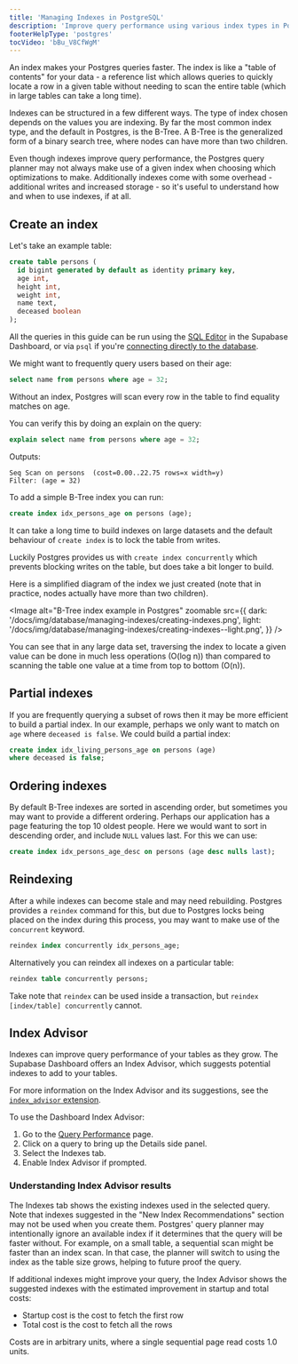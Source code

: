 ```yaml
---
title: 'Managing Indexes in PostgreSQL'
description: 'Improve query performance using various index types in Postgres'
footerHelpType: 'postgres'
tocVideo: 'bBu_V8CfWgM'
---
```


An index makes your Postgres queries faster. The index is like a "table of contents" for your data - a reference list which allows queries to quickly locate a row in a given table without needing to scan the entire table (which in large tables can take a long time).

Indexes can be structured in a few different ways. The type of index chosen depends on the values you are indexing. By far the most common index type, and the default in Postgres, is the B-Tree. A B-Tree is the generalized form of a binary search tree, where nodes can have more than two children.

Even though indexes improve query performance, the Postgres query planner may not always make use of a given index when choosing which optimizations to make. Additionally indexes come with some overhead - additional writes and increased storage - so it's useful to understand how and when to use indexes, if at all.

## Create an index

Let's take an example table:

```sql
create table persons (
  id bigint generated by default as identity primary key,
  age int,
  height int,
  weight int,
  name text,
  deceased boolean
);
```

<Admonition>

All the queries in this guide can be run using the [SQL Editor](https://supabase.com/dashboard/project/_/sql) in the Supabase Dashboard, or via `psql` if you're [connecting directly to the database](/docs/guides/database/connecting-to-postgres#direct-connections).

</Admonition>

We might want to frequently query users based on their age:

```sql
select name from persons where age = 32;
```

Without an index, Postgres will scan every row in the table to find equality matches on age.

You can verify this by doing an explain on the query:

```sql
explain select name from persons where age = 32;
```

Outputs:

```
Seq Scan on persons  (cost=0.00..22.75 rows=x width=y)
Filter: (age = 32)
```

To add a simple B-Tree index you can run:

```sql
create index idx_persons_age on persons (age);
```

<Admonition type="caution">

It can take a long time to build indexes on large datasets and the default behaviour of `create index` is to lock the table from writes.

Luckily Postgres provides us with `create index concurrently` which prevents blocking writes on the table, but does take a bit longer to build.

</Admonition>

Here is a simplified diagram of the index we just created (note that in practice, nodes actually have more than two children).

<Image
  alt="B-Tree index example in Postgres"
  zoomable
  src={{
    dark: '/docs/img/database/managing-indexes/creating-indexes.png',
    light: '/docs/img/database/managing-indexes/creating-indexes--light.png',
  }}
/>

You can see that in any large data set, traversing the index to locate a given value can be done in much less operations (O(log n)) than compared to scanning the table one value at a time from top to bottom (O(n)).

## Partial indexes

If you are frequently querying a subset of rows then it may be more efficient to build a partial index. In our example, perhaps we only want to match on `age` where `deceased is false`. We could build a partial index:

```sql
create index idx_living_persons_age on persons (age)
where deceased is false;
```

## Ordering indexes

By default B-Tree indexes are sorted in ascending order, but sometimes you may want to provide a different ordering. Perhaps our application has a page featuring the top 10 oldest people. Here we would want to sort in descending order, and include `NULL` values last. For this we can use:

```sql
create index idx_persons_age_desc on persons (age desc nulls last);
```

## Reindexing

After a while indexes can become stale and may need rebuilding. Postgres provides a `reindex` command for this, but due to Postgres locks being placed on the index during this process, you may want to make use of the `concurrent` keyword.

```sql
reindex index concurrently idx_persons_age;
```

Alternatively you can reindex all indexes on a particular table:

```sql
reindex table concurrently persons;
```

Take note that `reindex` can be used inside a transaction, but `reindex [index/table] concurrently` cannot.

## Index Advisor

Indexes can improve query performance of your tables as they grow. The Supabase Dashboard offers an Index Advisor, which suggests potential indexes to add to your tables.

For more information on the Index Advisor and its suggestions, see the [`index_advisor` extension](/docs/guides/database/extensions/index_advisor).

To use the Dashboard Index Advisor:

1. Go to the [Query Performance](/dashboard/project/_/advisors/query-performance) page.
1. Click on a query to bring up the Details side panel.
1. Select the Indexes tab.
1. Enable Index Advisor if prompted.

### Understanding Index Advisor results

The Indexes tab shows the existing indexes used in the selected query. Note that indexes suggested in the "New Index Recommendations" section may not be used when you create them. Postgres' query planner may intentionally ignore an available index if it determines that the query will be faster without. For example, on a small table, a sequential scan might be faster than an index scan. In that case, the planner will switch to using the index as the table size grows, helping to future proof the query.

If additional indexes might improve your query, the Index Advisor shows the suggested indexes with the estimated improvement in startup and total costs:

- Startup cost is the cost to fetch the first row
- Total cost is the cost to fetch all the rows

Costs are in arbitrary units, where a single sequential page read costs 1.0 units.
